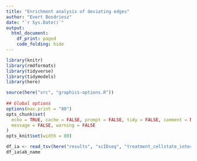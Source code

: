 ```yaml
---
title: "Enrichment analysis of deviating edges"
author: "Evert Bosdriesz"
date: "`r Sys.Date()`"
output: 
  html_document:
    df_print: paged
    code_folding: hide
---
```



```r
library(knitr)
library(rmdformats)
library(tidyverse)
library(tidymodels)
library(here)

source(here("src", "graphics-options.R"))
 
## Global options
options(max.print = "80")
opts_chunk$set(
  echo = TRUE, cache = FALSE, prompt = FALSE, tidy = FALSE, comment = NA,
  message = FALSE, warning = FALSE
)
opts_knit$set(width = 80)
```


```r
df_ia <- read_tsv(here("results", "scIDseq", "treatment_cellstate_interactions.tsv"))
df_ia$ab_name
```

